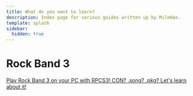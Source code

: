 ```yaml
---
title: What do you want to learn?
description: Index page for various guides written up by MiloHax.
template: splash
sidebar:
  hidden: true
---
```


# Rock Band 3
<CardGrid stagger>
	<a href="/en/rb3pc/intro/disclaimers/" class="no-underline">
  <Card title="Rock Band 3 on PC" icon="document">
    Play Rock Band 3 on your PC with RPCS3!
  </Card>
</a>
	<a href="/en/rb3/ps3customs/intro/" class="no-underline">
  <Card title="Installing customs on PS3/RPCS3" icon="download">
    CON? .song? .pkg? Let's learn about it!
  </Card>
</a>
</CardGrid>
